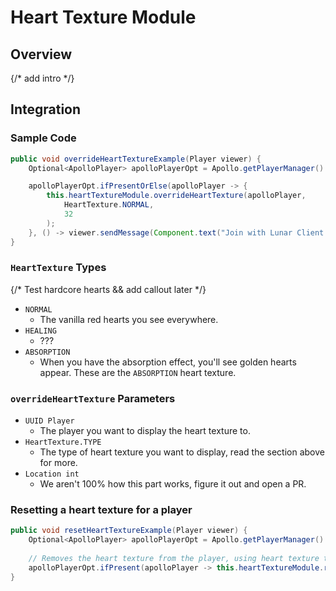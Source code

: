 # Heart Texture Module

## Overview

{/* add intro */}

## Integration

### Sample Code

```java
public void overrideHeartTextureExample(Player viewer) {
    Optional<ApolloPlayer> apolloPlayerOpt = Apollo.getPlayerManager().getPlayer(viewer.getUniqueId());

    apolloPlayerOpt.ifPresentOrElse(apolloPlayer -> {
        this.heartTextureModule.overrideHeartTexture(apolloPlayer,
            HeartTexture.NORMAL,
            32
        );
    }, () -> viewer.sendMessage(Component.text("Join with Lunar Client to test this feature!")));
}
```

### `HeartTexture` Types

{/* Test hardcore hearts && add callout later */}

* `NORMAL`
  * The vanilla red hearts you see everywhere.
* `HEALING`
  * ???
* `ABSORPTION`
  * When you have the absorption effect, you'll see golden hearts appear. These are the `ABSORPTION` heart texture.

### `overrideHeartTexture` Parameters

* `UUID Player`
   - The player you want to display the heart texture to.
* `HeartTexture.TYPE`
   - The type of heart texture you want to display, read the section above for more.
* `Location int`
   - We aren't 100% how this part works, figure it out and open a PR.



### Resetting a heart texture for a player

```java
public void resetHeartTextureExample(Player viewer) {
    Optional<ApolloPlayer> apolloPlayerOpt = Apollo.getPlayerManager().getPlayer(viewer.getUniqueId());
    
    // Removes the heart texture from the player, using heart texture type.
    apolloPlayerOpt.ifPresent(apolloPlayer -> this.heartTextureModule.resetHeartTexture(apolloPlayer, HeartTexture.NORMAL));
}
```
